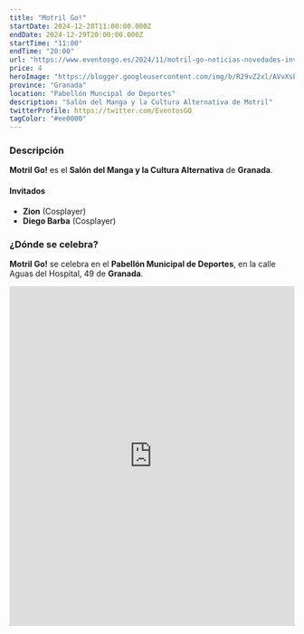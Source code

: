 ```yaml
---
title: "Motril Go!"
startDate: 2024-12-28T11:00:00.000Z
endDate: 2024-12-29T20:00:00.000Z
startTime: "11:00" 
endTime: "20:00"
url: "https://www.eventosgo.es/2024/11/motril-go-noticias-novedades-invitados.html"
price: 4
heroImage: "https://blogger.googleusercontent.com/img/b/R29vZ2xl/AVvXsEhsjJQsv6GQ-JzcrRAeWnjzX1ZUUBY40Mv09JOePbycP-fGQmxIUzBNO3tgG0NzXrIGJKrNbjD3niwC-_PBQmyrzL7JSRtBYE2iclGLss2NMOOFn6qkT5vjf2k3iGlPTqIMKUzlTxdIrHLLSEi-kmgroViN2a7XttsTFy76AblidpdeyZmDyL_8eXwUTTFa/s600/poster%20previo.jpg"
province: "Granada"
location: "Pabellón Muncipal de Deportes"
description: "Salón del Manga y la Cultura Alternativa de Motril"
twitterProfile: https://twitter.com/EventosGO
tagColor: "#ee0000"
---
```


### Descripción

**Motril Go!** es el **Salón del Manga y la Cultura Alternativa** de **Granada**.

#### Invitados
+ **Zion** (Cosplayer)
+ **Diego Barba** (Cosplayer)

### ¿Dónde se celebra?

**Motril Go!** se celebra en el **Pabellón Municipal de Deportes**, en la calle Aguas del Hospital, 49 de **Granada**.

<iframe src="https://www.google.com/maps/embed?pb=!1m18!1m12!1m3!1d604.5920854592081!2d-3.5214592259191297!3d36.74161674029521!2m3!1f0!2f0!3f0!3m2!1i1024!2i768!4f13.1!3m3!1m2!1s0xd719097f9a442a5%3A0x6abc9cf7a01964f5!2sPabell%C3%B3n%20Municipal%20de%20Deportes%20de%20Motril!5e0!3m2!1ses!2ses!4v1734284053831!5m2!1ses!2ses" width="100%" height="600" style="border:0;" allowfullscreen="" loading="lazy" referrerpolicy="no-referrer-when-downgrade"></iframe>
